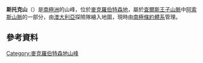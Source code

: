 {{coord|70|9|S|65|37|E|display=title}}

'''斯托克山'''（{{lang-en|Mount Stalker}}）是[[南極洲|南極洲]]的山峰，位於[[麥克羅伯特森地|麥克羅伯特森地]]，屬於[[查爾斯王子山脈|查爾斯王子山脈]]中[[阿索斯山脈|阿索斯山脈]]的一部分，由[[澳大利亞|澳大利亞]]探險隊繪入地圖，現時由[[南極條約體系|南極條約體系]]管理。

==參考資料==
{{usgs-gazetteer}}

{{DEFAULTSORT:Mount Stalker}}
[[Category:麥克羅伯特森地山峰|Category:麥克羅伯特森地山峰]]


{{MacRobertsonLand-geo-stub}}